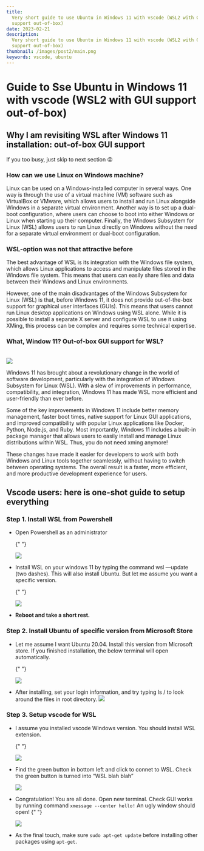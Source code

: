 ```yaml
---
title:
  Very short guide to use Ubuntu in Windows 11 with vscode (WSL2 with GUI
  support out-of-box)
date: 2023-02-21
description:
  Very short guide to use Ubuntu in Windows 11 with vscode (WSL2 with GUI
  support out-of-box)
thumbnail: /images/post2/main.png
keywords: vscode, ubuntu
---
```



# Guide to Sse Ubuntu in Windows 11 with vscode (WSL2 with GUI support out-of-box)

<Frontmatter />

## Why I am revisiting WSL after Windows 11 installation: out-of-box GUI support

If you too busy, just skip to next section 😝

### How can we use Linux on Windows machine?

Linux can be used on a Windows-installed computer in several ways. One way is
through the use of a virtual machine (VM) software such as VirtualBox or VMware,
which allows users to install and run Linux alongside Windows in a separate
virtual environment. Another way is to set up a dual-boot configuration, where
users can choose to boot into either Windows or Linux when starting up their
computer. Finally, the Windows Subsystem for Linux (WSL) allows users to run
Linux directly on Windows without the need for a separate virtual environment or
dual-boot configuration.

### WSL-option was not that attractive before

The best advantage of WSL is its integration with the Windows file system, which
allows Linux applications to access and manipulate files stored in the Windows
file system. This means that users can easily share files and data between their
Windows and Linux environments.

However, one of the main disadvantages of the Windows Subsystem for Linux (WSL)
is that, before Windows 11, it does not provide out-of-the-box support for
graphical user interfaces (GUIs). This means that users cannot run Linux desktop
applications on Windows using WSL alone. While it is possible to install a
separate X server and configure WSL to use it using XMing, this process can be
complex and requires some technical expertise.

### What, Window 11? Out-of-box GUI support for WSL?

<br />
<img src="https://miro.medium.com/v2/resize:fit:750/1*1WlKhWy9xXOWJbFihDsgOw.gif" />

Windows 11 has brought about a revolutionary change in the world of software
development, particularly with the integration of Windows Subsystem for Linux
(WSL). With a slew of improvements in performance, compatibility, and
integration, Windows 11 has made WSL more efficient and user-friendly than ever
before.

Some of the key improvements in Windows 11 include better memory management,
faster boot times, native support for Linux GUI applications, and improved
compatibility with popular Linux applications like Docker, Python, Node.js, and
Ruby. Most importantly, Windows 11 includes a built-in package manager that
allows users to easily install and manage Linux distributions within WSL. Thus,
you do not need xming anymore!

These changes have made it easier for developers to work with both Windows and
Linux tools together seamlessly, without having to switch between operating
systems. The overall result is a faster, more efficient, and more productive
development experience for users.

## Vscode users: here is one-shot guide to setup everything

### Step 1. Install WSL from Powershell

- Open Powershell as an administrator

  {" "}

  <img src="https://miro.medium.com/v2/resize:fit:720/format:webp/1*1JPWHSHtB6HJKmQev0xhsw.png" />

- Install WSL on your windows 11 by typing the command wsl —update (two dashes).
  This will also install Ubuntu. But let me assume you want a specific version.

  {" "}

  <img src="https://miro.medium.com/v2/resize:fit:750/1*80lZ_YqL2lonGw_DQY9npw.gif" />

- **Reboot and take a short rest.**

### Step 2. Install Ubuntu of specific version from Microsoft Store

- Let me assume I want Ubuntu 20.04. Install this version from Microsoft store.
  If you finished installation, the below terminal will open automatically.

  {" "}

  <img src="https://miro.medium.com/v2/resize:fit:828/format:webp/1*ChaM7-2EGh5s7FbF_xafww.png" />

- After installing, set your login information, and try typing ls / to look
  around the files in root directory.
  <img src="https://miro.medium.com/v2/resize:fit:750/1*oerFBugHBT0wTEKgy61I1A.gif" />

### Step 3. Setup vscode for WSL

- I assume you installed vscode Windows version. You should install WSL
  extension.

  {" "}

  <img src="https://miro.medium.com/v2/resize:fit:750/1*GyiG2u4GxU95jnbcHTcYZg.gif" />

- Find the green button in bottom left and click to connet to WSL. Check the
  green button is turned into “WSL blah blah”

  <img src="https://miro.medium.com/v2/resize:fit:750/1*ZyYR98e4_yXWnIg_O7ff3w.gif" />

- Congratulation! You are all done. Open new terminal. Check GUI works by
  running command `xmessage --center hello!` An ugly window should open! {" "}

  <img src="https://miro.medium.com/v2/resize:fit:750/1*yAIwiBrWxsI4zgnfepwLtg.gif" />

- As the final touch, make sure `sudo apt-get update` before installing other
  packages using `apt-get`.
